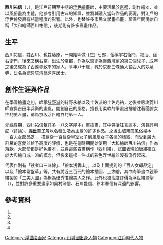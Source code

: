 {{no footnotes|time=2017-01-26T14:24:32+00:00}}
'''西川祐信'''（{{jpn|j=西川 祐信|hg=にしかわ すけのぶ|rm=Nishikawa Sukenobu|f=h}}，{{bd|1671年||1750年|||catIdx= Nishikawa西川}}），是江戶前期至中期的[[浮世繪|浮世繪]]畫師，主要活躍於[[京都|京都]]，創作繪本，並以風俗畫為主體，他參考引用古典的知識，並將其融入當時作品的表現，對江戶的浮世繪發展有相當程度的影響。此外，也替許多市民文學畫插畫，享保年間開始自稱「大和繪師西川祐信」，後期則有許多春畫作品。

== 生平 ==
西川祐信，姓西川、也姓藤原，一開始叫做-{庄}-七郎，俗稱宇右衛門、福助、孫右衛門，後來又稱右京。出生於京都，作為以醫術為業西川家的第三個兒子，成年之後又成為了西遠寺致季的家人。享年八十歲，葬於京都三條通大宮西入的妙泉寺，法名為徳崇院清翁浄喜居士。

== 創作生涯與作品 ==
在學習繪畫之初，師承[[狩野派|狩野派]]的狩野永納以及土佐派的土佐光祐，之後並吸收菱川師宣與吉田半兵衛的畫風，開創自己的風格。擅長用柔軟的筆畫出描繪沈著圓臉女性的美人畫，成為京坂浮世繪界的第一人。

[[元祿|元祿]]後期，西川祐信幫許多「八文字屋本」畫插畫，其中包括狂言劇本、演員評判記（評論）、[[浮世草子|浮世草子]]等以名種生活為主題的許多作品，之後出版兩冊風俗繪本「百人女郎品定」，描繪從一百位從皇室女子到風塵女子各種的樣貌，而受到廣大群眾的喜愛並給予高度的評價，也是在這時期開始使用「大和繪師西川祐信」作為落款，大部份都是好色繪本，並將這些春畫稱作「西川繪」，試圖表現如唐繪獨立於大和繪自成一派的概念，但後來這樣一件式的彩色浮世繪並沒有流行起來。

代表作則有「役者口三味線」、「絵本浅香山」，以及上面提到的「百人女郎品定」以及「繪本常盤草」等，共有將近三百冊的繪本插圖、上方繪，其中肉筆畫中親筆繪製的「三美人圖」為極為優秀描繪美人之作。此外也被高度評價為浮世繪畫聖（{{lang|ja|浮世絵の聖手なり}}），並對許多重要畫家如奥村政信、石川豊信、鈴木春信有深遠的影響。

== 參考資料 ==
# {{cite book|author=何傳馨|title=日本美術之最：東京、九州國立博物館精品展|editor=林天人|publisher=國立故宮博物院|year=2016}}
# {{cite book|author=佐藤康宏|title=日本美術史|location=東京都|publisher=放送大学教育振興會|year=2008}}
# {{cite book|author=劉曉路|title=日本美術史綱|location=上海市|publisher=上海古籍出版社|year=2003}}
# {{cite book|author=福福泉|title=日本藝術史|location=臺北市|publisher=三民出版|year=1999}}

[[Category:浮世绘画家|Category:浮世绘画家]]
[[Category:山城國出身人物|Category:山城國出身人物]]
[[Category:江戶時代人物|Category:江戶時代人物]]